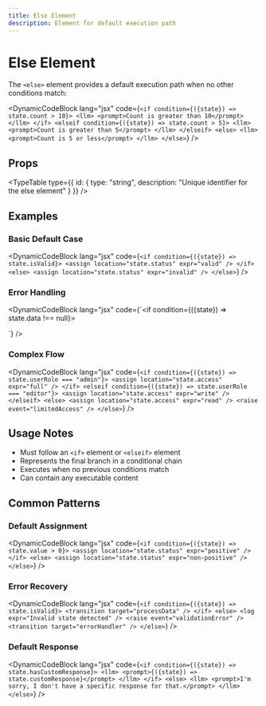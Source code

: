 ```yaml
---
title: Else Element
description: Element for default execution path
---
```



# Else Element

The `<else>` element provides a default execution path when no other conditions match:

<DynamicCodeBlock lang="jsx" code={`<if condition={({state}) => state.count > 10}>
  <llm>
    <prompt>Count is greater than 10</prompt>
  </llm>
</if>
<elseif condition={({state}) => state.count > 5}>
  <llm>
    <prompt>Count is greater than 5</prompt>
  </llm>
</elseif>
<else>
  <llm>
    <prompt>Count is 5 or less</prompt>
  </llm>
</else>`} />

## Props

<TypeTable type={{
    id: {
      type: "string",
      description: "Unique identifier for the else element"
    }
  }} />

## Examples

### Basic Default Case

<DynamicCodeBlock lang="jsx" code={`<if condition={({state}) => state.isValid}>
  <assign location="state.status" expr="valid" />
</if>
<else>
  <assign location="state.status" expr="invalid" />
</else>`} />

### Error Handling

<DynamicCodeBlock lang="jsx" code={`<if condition={({state}) => state.data !== null}>
  <script>processData(state.data);</script>
</if>
<else>
  <raise event="dataError" />
  <log expr="Data is null" />
</else>`} />

### Complex Flow

<DynamicCodeBlock lang="jsx" code={`<if condition={({state}) => state.userRole === "admin"}>
  <assign location="state.access" expr="full" />
</if>
<elseif condition={({state}) => state.userRole === "editor"}>
  <assign location="state.access" expr="write" />
</elseif>
<else>
  <assign location="state.access" expr="read" />
  <raise event="limitedAccess" />
</else>`} />

## Usage Notes

- Must follow an `<if>` element or `<elseif>` element
- Represents the final branch in a conditional chain
- Executes when no previous conditions match
- Can contain any executable content

## Common Patterns

### Default Assignment

<DynamicCodeBlock lang="jsx" code={`<if condition={({state}) => state.value > 0}>
  <assign location="state.status" expr="positive" />
</if>
<else>
  <assign location="state.status" expr="non-positive" />
</else>`} />

### Error Recovery

<DynamicCodeBlock lang="jsx" code={`<if condition={({state}) => state.isValid}>
  <transition target="processData" />
</if>
<else>
  <log expr="Invalid state detected" />
  <raise event="validationError" />
  <transition target="errorHandler" />
</else>`} />

### Default Response

<DynamicCodeBlock lang="jsx" code={`<if condition={({state}) => state.hasCustomResponse}>
  <llm>
    <prompt>{({state}) => state.customResponse}</prompt>
  </llm>
</if>
<else>
  <llm>
    <prompt>I'm sorry, I don't have a specific response for that.</prompt>
  </llm>
</else>`} />
